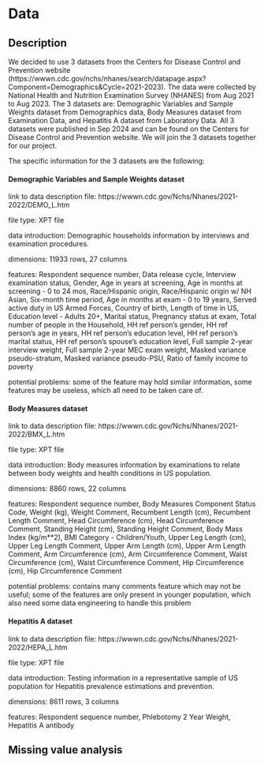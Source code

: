 # Data

## Description
We decided to use 3 datasets from the Centers for Disease Control and Prevention website (https://wwwn.cdc.gov/nchs/nhanes/search/datapage.aspx?Component=Demographics&Cycle=2021-2023). The data were collected by National Health and Nutrition Examination Survey (NHANES) from Aug 2021 to Aug 2023. The 3 datasets are: Demographic Variables and Sample Weights dataset from Demographics data, Body Measures dataset from Examination Data, and Hepatitis A dataset from Laboratory Data. All 3 datasets were published in Sep 2024 and can be found on the Centers for Disease Control and Prevention website. We will join the 3 datasets together for our project.

The specific information for the 3 datasets are the following:

#### Demographic Variables and Sample Weights dataset
link to data description file: https://wwwn.cdc.gov/Nchs/Nhanes/2021-2022/DEMO_L.htm

file type: XPT file

data introduction: Demographic households information by interviews and examination procedures.

dimensions: 11933 rows, 27 columns

features: Respondent sequence number, Data release cycle, Interview examination status, Gender, Age in years at screening, Age in months at screening - 0 to 24 mos, Race/Hispanic origin, Race/Hispanic origin w/ NH Asian, Six-month time period, Age in months at exam - 0 to 19 years, Served active duty in US Armed Forces, Country of birth, Length of time in US, Education level - Adults 20+, Marital status, Pregnancy status at exam, Total number of people in the Household, HH ref person’s gender, HH ref person’s age in years, HH ref person’s education level, HH ref person’s marital status, HH ref person’s spouse’s education level, Full sample 2-year interview weight, Full sample 2-year MEC exam weight, Masked variance pseudo-stratum, Masked variance pseudo-PSU, Ratio of family income to poverty

potential problems: some of the feature may hold similar information, some features may be useless, which all need to be taken care of.


#### Body Measures dataset
link to data description file: https://wwwn.cdc.gov/Nchs/Nhanes/2021-2022/BMX_L.htm

file type: XPT file

data introduction: Body measures information by examinations to relate between body weights and health conditions in US population.

dimensions: 8860 rows, 22 columns 

features: Respondent sequence number, Body Measures Component Status Code, Weight (kg), Weight Comment, Recumbent Length (cm), Recumbent Length Comment, Head Circumference (cm), Head Circumference Comment, Standing Height (cm), Standing Height Comment, Body Mass Index (kg/m**2), BMI Category - Children/Youth, Upper Leg Length (cm), Upper Leg Length Comment, Upper Arm Length (cm), Upper Arm Length Comment, Arm Circumference (cm), Arm Circumference Comment, Waist Circumference (cm), Waist Circumference Comment, Hip Circumference (cm), Hip Circumference Comment

potential problems: contains many comments feature which may not be useful; some of the features are only present in younger population, which also need some data engineering to handle this problem


#### Hepatitis A dataset
link to data description file: https://wwwn.cdc.gov/Nchs/Nhanes/2021-2022/HEPA_L.htm

file type: XPT file

data introduction: Testing information in a representative sample of US population for Hepatitis prevalence estimations and prevention.

dimensions: 8611 rows, 3 columns

features: Respondent sequence number, Phlebotomy 2 Year Weight, Hepatitis A antibody


## Missing value analysis





